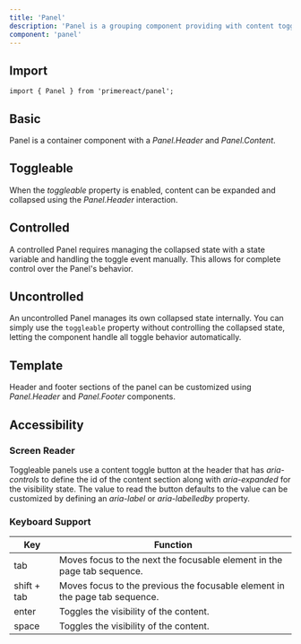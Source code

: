 ```yaml
---
title: 'Panel'
description: 'Panel is a grouping component providing with content toggle feature.'
component: 'panel'
---
```


## Import

```tsx
import { Panel } from 'primereact/panel';
```

## Basic

Panel is a container component with a _Panel.Header_ and _Panel.Content_.

<DocComponentViewer name="panel:basic-demo" />

## Toggleable

When the _toggleable_ property is enabled, content can be expanded and collapsed using the _Panel.Header_ interaction.

<DocComponentViewer name="panel:toggleable-demo" />

## Controlled

A controlled Panel requires managing the collapsed state with a state variable and handling the toggle event manually. This allows for complete control over the Panel's behavior.

<DocComponentViewer name="panel:controlled-demo" />

## Uncontrolled

An uncontrolled Panel manages its own collapsed state internally. You can simply use the `toggleable` property without controlling the collapsed state, letting the component handle all toggle behavior automatically.

<DocComponentViewer name="panel:uncontrolled-demo" />

## Template

Header and footer sections of the panel can be customized using _Panel.Header_ and _Panel.Footer_ components.

<DocComponentViewer name="panel:template-demo" />

## Accessibility

### Screen Reader

Toggleable panels use a content toggle button at the header that has _aria-controls_ to define the id of the content section along with _aria-expanded_ for the visibility state. The value to read the button defaults to the value can be customized by defining an _aria-label_ or _aria-labelledby_ property.

### Keyboard Support

| Key         | Function                                                                    |
| ----------- | --------------------------------------------------------------------------- |
| tab         | Moves focus to the next the focusable element in the page tab sequence.     |
| shift + tab | Moves focus to the previous the focusable element in the page tab sequence. |
| enter       | Toggles the visibility of the content.                                      |
| space       | Toggles the visibility of the content.                                      |
